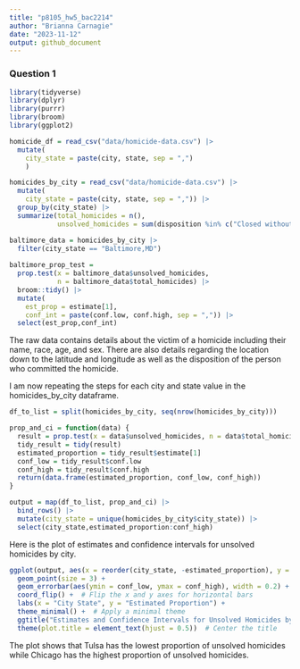 ```yaml
---
title: "p8105_hw5_bac2214"
author: "Brianna Carnagie"
date: "2023-11-12"
output: github_document
---
```


### Question 1

```r

library(tidyverse)
library(dplyr)
library(purrr)
library(broom)
library(ggplot2)

homicide_df = read_csv("data/homicide-data.csv") |> 
  mutate(
    city_state = paste(city, state, sep = ",")
    )

homicides_by_city = read_csv("data/homicide-data.csv") |> 
  mutate(
    city_state = paste(city, state, sep = ",")) |> 
  group_by(city_state) |> 
  summarize(total_homicides = n(),
            unsolved_homicides = sum(disposition %in% c("Closed without arrest", "Open/No arrest")))

baltimore_data = homicides_by_city |> 
  filter(city_state == "Baltimore,MD") 
  
baltimore_prop_test = 
  prop.test(x = baltimore_data$unsolved_homicides,
            n = baltimore_data$total_homicides) |> 
  broom::tidy() |> 
  mutate(
    est_prop = estimate[1],
    conf_int = paste(conf.low, conf.high, sep = ",")) |> 
  select(est_prop,conf_int)
``` 
The raw data contains details about the victim of a homicide including their name, race, age, and sex. There are also details regarding the location down to the latitude and longitude as well as the disposition of the person who committed the homicide.


I am now repeating the steps for each city and state value in the homicides_by_city dataframe.
```r

df_to_list = split(homicides_by_city, seq(nrow(homicides_by_city)))

prop_and_ci = function(data) {
  result = prop.test(x = data$unsolved_homicides, n = data$total_homicides)
  tidy_result = tidy(result)
  estimated_proportion = tidy_result$estimate[1]
  conf_low = tidy_result$conf.low
  conf_high = tidy_result$conf.high
  return(data.frame(estimated_proportion, conf_low, conf_high))
}

output = map(df_to_list, prop_and_ci) |> 
  bind_rows() |> 
  mutate(city_state = unique(homicides_by_city$city_state)) |> 
  select(city_state,estimated_proportion:conf_high)

```

Here is the plot of estimates and confidence intervals for unsolved homicides by city.

```r

ggplot(output, aes(x = reorder(city_state, -estimated_proportion), y = estimated_proportion)) +
  geom_point(size = 3) +
  geom_errorbar(aes(ymin = conf_low, ymax = conf_high), width = 0.2) +
  coord_flip() +  # Flip the x and y axes for horizontal bars
  labs(x = "City State", y = "Estimated Proportion") +
  theme_minimal() +  # Apply a minimal theme
  ggtitle("Estimates and Confidence Intervals for Unsolved Homicides by City") +
  theme(plot.title = element_text(hjust = 0.5))  # Center the title
```

The plot shows that Tulsa has the lowest proportion of unsolved homicides while Chicago has the highest proportion of unsolved homicides.
